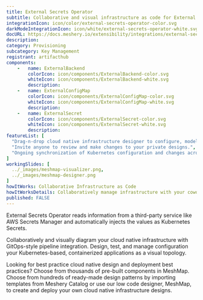 ```yaml
---
title: External Secrets Operator
subtitle: Collaborative and visual infrastructure as code for External Secrets Operator
integrationIcon: icon/color/external-secrets-operator-color.svg
darkModeIntegrationIcon: icon/white/external-secrets-operator-white.svg
docURL: https://docs.meshery.io/extensibility/integrations/external-secrets-operator
description: 
category: Provisioning
subcategory: Key Management
registrant: artifacthub
components: 
	-	name: ExternalBackend
		colorIcon: icon/components/ExternalBackend-color.svg
		whiteIcon: icon/components/ExternalBackend-white.svg
		description: 
	-	name: ExternalConfigMap
		colorIcon: icon/components/ExternalConfigMap-color.svg
		whiteIcon: icon/components/ExternalConfigMap-white.svg
		description: 
	-	name: ExternalSecret
		colorIcon: icon/components/ExternalSecret-color.svg
		whiteIcon: icon/components/ExternalSecret-white.svg
		description: 
featureList: [
  "Drag-n-drop cloud native infrastructure designer to configure, model, and deploy your workloads.",
  "Invite anyone to review and make changes to your private designs.",
  "Ongoing synchronization of Kubernetes configuration and changes across any number of clusters."
]
workingSlides: [
  ../_images/meshmap-visualizer.png,
  ../_images/meshmap-designer.png
]
howItWorks: Collaborative Infrastructure as Code
howItWorksDetails: Collaboratively manage infrastructure with your coworkers synchronously sharing the same designs.
published: FALSE
---
```

<p>
External Secrets Operator reads information from a third-party service like AWS Secrets Manager and automatically injects the values as Kubernetes Secrets.
</p>
<p>
    Collaboratively and visually diagram your cloud native infrastructure with GitOps-style pipeline integration. Design, test, and manage configuration your Kubernetes-based, containerized applications as a visual topology.
</p>
<p>
    Looking for best practice cloud native design and deployment best practices? Choose from thousands of pre-built components in MeshMap. Choose from hundreds of ready-made design patterns by importing templates from Meshery Catalog or use our low code designer, MeshMap, to create and deploy your own cloud native infrastructure designs.
</p>
